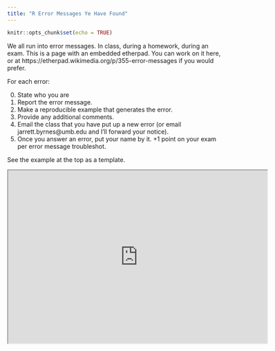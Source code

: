 ```yaml
---
title: "R Error Messages Ye Have Found"
---
```


```r
knitr::opts_chunk$set(echo = TRUE)
```

We all run into error messages. In class, during a homework, during an exam. This is a page with an embedded etherpad. You can work on it here, or at https://etherpad.wikimedia.org/p/355-error-messages if you would prefer.

For each error:  

0) State who you are
1) Report the error message.  
2) Make a reproducible example that generates the error.
3) Provide any additional comments.  
4) Email the class that you have put up a new error (or email jarrett.byrnes@umb.edu and I'll forward your notice).
5) Once you answer an error, put your name by it. +1 point on your exam per error message troubleshot.

See the example at the top as a template.

<iframe src='https://etherpad.wikimedia.org/p/355-error-messages' width=600 height=400>

